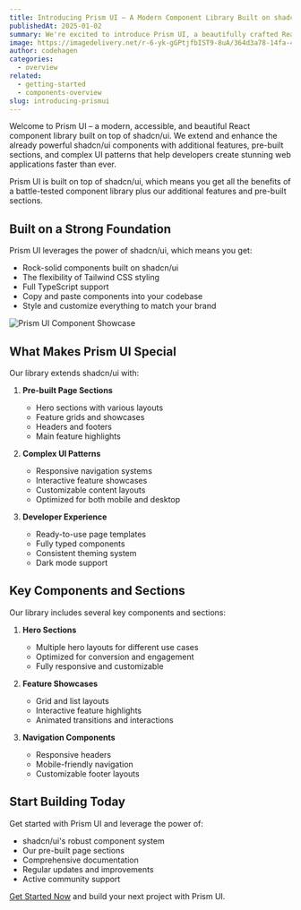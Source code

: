 ```yaml
---
title: Introducing Prism UI – A Modern Component Library Built on shadcn/ui
publishedAt: 2025-01-02
summary: We're excited to introduce Prism UI, a beautifully crafted React component library built on top of shadcn/ui, combining the power of Radix UI primitives with the flexibility of Tailwind CSS and the type safety of TypeScript.
image: https://imagedelivery.net/r-6-yk-gGPtjfbIST9-8uA/364d3a78-14fa-4e63-2a68-29da4ff5ea00/public
author: codehagen
categories:
  - overview
related:
  - getting-started
  - components-overview
slug: introducing-prismui
---
```


Welcome to Prism UI – a modern, accessible, and beautiful React component library built on top of shadcn/ui. We extend and enhance the already powerful shadcn/ui components with additional features, pre-built sections, and complex UI patterns that help developers create stunning web applications faster than ever.

<Note variant="success">
  Prism UI is built on top of shadcn/ui, which means you get all the benefits of a battle-tested component library plus our additional features and pre-built sections.
</Note>

## Built on a Strong Foundation

Prism UI leverages the power of shadcn/ui, which means you get:

- Rock-solid components built on shadcn/ui
- The flexibility of Tailwind CSS styling
- Full TypeScript support
- Copy and paste components into your codebase
- Style and customize everything to match your brand

<Image
  alt="Prism UI Component Showcase"
  src="https://imagedelivery.net/r-6-yk-gGPtjfbIST9-8uA/9805b323-c498-4f84-7c1a-71a3fd87fd00/public"
  width={1607}
  height={946}
/>

## What Makes Prism UI Special

Our library extends shadcn/ui with:

1. **Pre-built Page Sections**
   - Hero sections with various layouts
   - Feature grids and showcases
   - Headers and footers
   - Main feature highlights

2. **Complex UI Patterns**
   - Responsive navigation systems
   - Interactive feature showcases
   - Customizable content layouts
   - Optimized for both mobile and desktop

3. **Developer Experience**
   - Ready-to-use page templates
   - Fully typed components
   - Consistent theming system
   - Dark mode support


## Key Components and Sections

Our library includes several key components and sections:

1. **Hero Sections**
   - Multiple hero layouts for different use cases
   - Optimized for conversion and engagement
   - Fully responsive and customizable

2. **Feature Showcases**
   - Grid and list layouts
   - Interactive feature highlights
   - Animated transitions and interactions

3. **Navigation Components**
   - Responsive headers
   - Mobile-friendly navigation
   - Customizable footer layouts

## Start Building Today

Get started with Prism UI and leverage the power of:

- shadcn/ui's robust component system
- Our pre-built page sections
- Comprehensive documentation
- Regular updates and improvements
- Active community support

[Get Started Now](/docs/getting-started) and build your next project with Prism UI.
